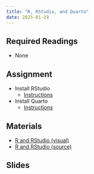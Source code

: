 ```yaml
---
title: "R, RStudio, and Quarto"
date: 2025-01-29
---
```



## Required Readings

- None

## Assignment

- Install RStudio
  + [Instructions](/assignments/install-R.html)
- Install Quarto
  + [Instructions](/assignments/01_quarto.html)

## Materials

- [R and RStudio (visual)](workshops/lees_R_doc.html)
- [R and RStudio (source)](workshops/lees_R_doc.qmd)


## Slides




